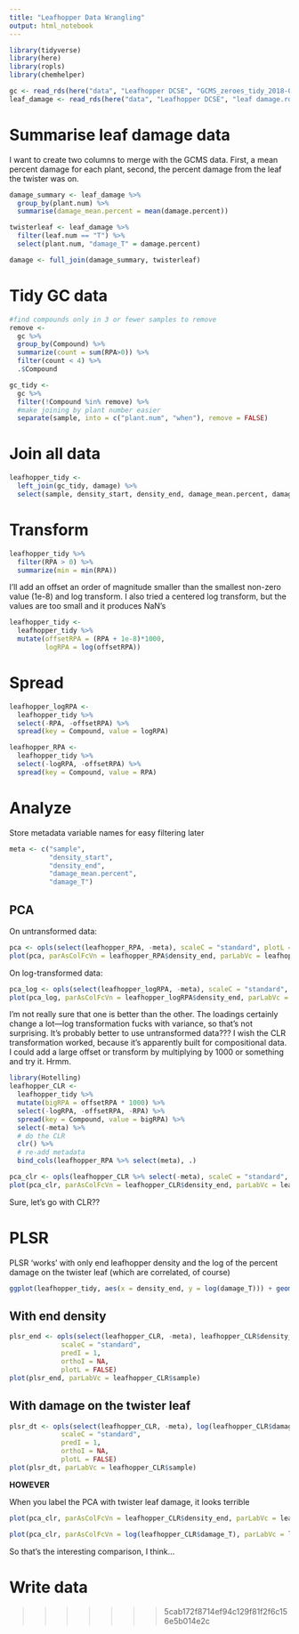 ```yaml
---
title: "Leafhopper Data Wrangling"
output: html_notebook
---
```


```r
library(tidyverse)
library(here)
library(ropls)
library(chemhelper)
```

```r
gc <- read_rds(here("data", "Leafhopper DCSE", "GCMS_zeroes_tidy_2018-07-19.rds")) 
leaf_damage <- read_rds(here("data", "Leafhopper DCSE", "leaf damage.rds"))
```


# Summarise leaf damage data

I want to create two columns to merge with the GCMS data.  First, a mean percent damage for each plant, second, the percent damage from the leaf the twister was on.

```r
damage_summary <- leaf_damage %>% 
  group_by(plant.num) %>% 
  summarise(damage_mean.percent = mean(damage.percent))

twisterleaf <- leaf_damage %>% 
  filter(leaf.num == "T") %>% 
  select(plant.num, "damage_T" = damage.percent)

damage <- full_join(damage_summary, twisterleaf)
```

# Tidy GC data
```r
#find compounds only in 3 or fewer samples to remove
remove <-
  gc %>% 
  group_by(Compound) %>% 
  summarize(count = sum(RPA>0)) %>% 
  filter(count < 4) %>% 
  .$Compound

gc_tidy <-
  gc %>%
  filter(!Compound %in% remove) %>% 
  #make joining by plant number easier
  separate(sample, into = c("plant.num", "when"), remove = FALSE)
```



# Join all data

```r
leafhopper_tidy <-
  left_join(gc_tidy, damage) %>% 
  select(sample, density_start, density_end, damage_mean.percent, damage_T, Compound, RPA)
```
# Transform

```r
leafhopper_tidy %>%
  filter(RPA > 0) %>%
  summarize(min = min(RPA))
```

I'll add an offset an order of magnitude smaller than the smallest non-zero value (1e-8) and log transform.  I also tried a centered log transform, but the values are too small and it produces NaN's

```r
leafhopper_tidy <-
  leafhopper_tidy %>% 
  mutate(offsetRPA = (RPA + 1e-8)*1000,
         logRPA = log(offsetRPA))
```

# Spread

```r
leafhopper_logRPA <-
  leafhopper_tidy %>% 
  select(-RPA, -offsetRPA) %>% 
  spread(key = Compound, value = logRPA)

leafhopper_RPA <-
  leafhopper_tidy %>% 
  select(-logRPA, -offsetRPA) %>% 
  spread(key = Compound, value = RPA)
```


# Analyze

Store metadata variable names for easy filtering later

```r
meta <- c("sample",
          "density_start",
          "density_end",
          "damage_mean.percent",
          "damage_T")
```

## PCA

On untransformed data:

```r
pca <- opls(select(leafhopper_RPA, -meta), scaleC = "standard", plotL = FALSE)
plot(pca, parAsColFcVn = leafhopper_RPA$density_end, parLabVc = leafhopper_RPA$sample)
```

On log-transformed data:

```r
pca_log <- opls(select(leafhopper_logRPA, -meta), scaleC = "standard", plotL = FALSE)
plot(pca_log, parAsColFcVn = leafhopper_logRPA$density_end, parLabVc = leafhopper_logRPA$sample)
```

I'm not really sure that one is better than the other.  The loadings certainly change a lot---log transformation fucks with variance, so that's not surprising.  It's probably better to use untransformed data???  I wish the CLR transformation worked, because it's apparently built for compositional data.  I could add a large offset or transform by multiplying by 1000 or something and try it.  Hrmm.

```r
library(Hotelling)
leafhopper_CLR <-   
  leafhopper_tidy %>% 
  mutate(bigRPA = offsetRPA * 1000) %>% 
  select(-logRPA, -offsetRPA, -RPA) %>% 
  spread(key = Compound, value = bigRPA) %>% 
  select(-meta) %>%
  # do the CLR
  clr() %>% 
  # re-add metadata
  bind_cols(leafhopper_RPA %>% select(meta), .)
```

```r
pca_clr <- opls(leafhopper_CLR %>% select(-meta), scaleC = "standard", plotL = FALSE)
plot(pca_clr, parAsColFcVn = leafhopper_CLR$density_end, parLabVc = leafhopper_CLR$sample)
```

Sure, let's go with CLR??

# PLSR
PLSR 'works' with only end leafhopper density and the log of the percent damage on the twister leaf (which are correlated, of course)

```r
ggplot(leafhopper_tidy, aes(x = density_end, y = log(damage_T))) + geom_point() + geom_smooth(method = 'lm')
```

## With end density

```r
plsr_end <- opls(select(leafhopper_CLR, -meta), leafhopper_CLR$density_end,
             scaleC = "standard",
             predI = 1,
             orthoI = NA,
             plotL = FALSE)
plot(plsr_end, parLabVc = leafhopper_CLR$sample)
```

## With damage on the twister leaf

```r
plsr_dt <- opls(select(leafhopper_CLR, -meta), log(leafhopper_CLR$damage_T),
             scaleC = "standard",
             predI = 1,
             orthoI = NA,
             plotL = FALSE)
plot(plsr_dt, parLabVc = leafhopper_CLR$sample)
```


**HOWEVER**

When you label the PCA with twister leaf damage, it looks terrible
```r
plot(pca_clr, parAsColFcVn = leafhopper_CLR$density_end, parLabVc = leafhopper_CLR$sample)
```
```r
plot(pca_clr, parAsColFcVn = log(leafhopper_CLR$damage_T), parLabVc = leafhopper_CLR$sample)
```

So that's the interesting comparison, I think...

# Write data
>>>>>>> 5cab172f8714ef94c129f81f2f6c156e5b014e2c
